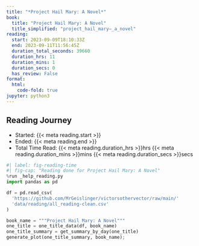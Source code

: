 ```yaml
---
title: "*Project Hail Mary: A Novel*"
book:
  title: "Project Hail Mary: A Novel"
  title_simplified: "project_hail_mary–_a_novel"
reading:
  start: 2023-09-09T18:10:33Z
  end: 2023-09-11T11:56:45Z
  duration_total_seconds: 39660
  duration_hrs: 11
  duration_mins: 1
  duration_secs: 0
  has_review: False
format:
  html:
    code-fold: true
jupyter: python3
---
```


## Reading Journey

* Started: {{< meta reading.start >}}
* Ended: {{< meta reading.end >}}
* Total Time Read: {{< meta reading.duration_hrs >}}hrs {{< meta reading.duration_mins >}}mins {{< meta reading.duration_secs >}}secs

```python
#| label: fig-reading-time
#| fig-cap: "Reading done for Project Hail Mary: A Novel"
%run _help_reading.py
import pandas as pd

df = pd.read_csv(
  'https://github.com/MrGeislinger/victorsothervector/raw/main/'
  'data/reading/all_reading-clean.csv'
)

book_name = """Project Hail Mary: A Novel"""
one_title = one_title_data(df, book_name)
one_title_summary = get_summary_by_day(one_title)
generate_plot(one_title_summary, book_name);
```
